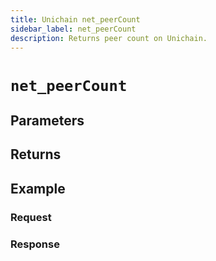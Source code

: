 ```yaml
---
title: Unichain net_peerCount
sidebar_label: net_peerCount
description: Returns peer count on Unichain.
---
```




# `net_peerCount`

<Description />

## Parameters


<Params />

## Returns


<Returns />

## Example


<Example />

### Request


<Request />

### Response


<Response />
